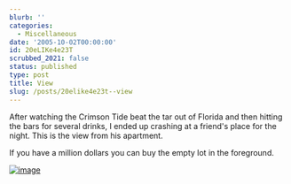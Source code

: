 ```yaml
---
blurb: ''
categories:
  - Miscellaneous
date: '2005-10-02T00:00:00'
id: 20eLIKe4e23T
scrubbed_2021: false
status: published
type: post
title: View
slug: /posts/20elike4e23t--view
---
```


After watching the Crimson Tide beat the tar out of Florida and then hitting the bars for several drinks, I ended up crashing at a friend's place for the night. This is the view from his apartment.

If you have a million dollars you can buy the empty lot in the foreground.  

[![image](https://photos1.blogger.com/blogger/2691/1643/400/20051002_123638a1.jpg)](http://photos1.blogger.com/blogger/2691/1643/1600/20051002_123638a1.jpg)
